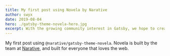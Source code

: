 ```yaml
---
title: My first post using Novela by Narative
author: swyx
date: 2019-08-04
hero: ./gatsby-theme-novela-hero.jpg
excerpt: With the growing community interest in Gatsby, we hope to create more resources that make it easier for anyone to grasp the power of this incredible tool.
---
```


My first post using `@narative/gatsby-theme-novela`. Novela is built by the team at [Narative](https://narative.co), and built for everyone that loves the web.
